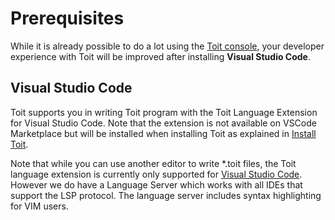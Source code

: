 # Prerequisites

While it is already possible to do a lot using the <a href="https://console.toit.io/" target="_blank">Toit console</a>, your developer experience with Toit will be improved after installing  **Visual Studio Code**.

## Visual Studio Code

Toit supports you in writing Toit program with the Toit Language Extension for Visual Studio Code.
Note that the extension is not available on VSCode Marketplace but will be installed when installing Toit as explained in [Install Toit](toitcli.md).

Note that while you can use another editor to write *.toit files, the Toit language extension is currently only supported for <a href="https://code.visualstudio.com/download" target="_blank">Visual Studio Code</a>.
However we do have a Language Server which works with all IDEs that support the LSP protocol.
The language server includes syntax highlighting for VIM users.

